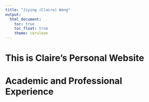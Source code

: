 ```yaml
---
title: "Jiying (Claire) Wang"
output: 
  html_document:
    toc: true
    toc_float: true
    theme: cerulean
---
```


# This is Claire's Personal Website


# Academic and Professional Experience




